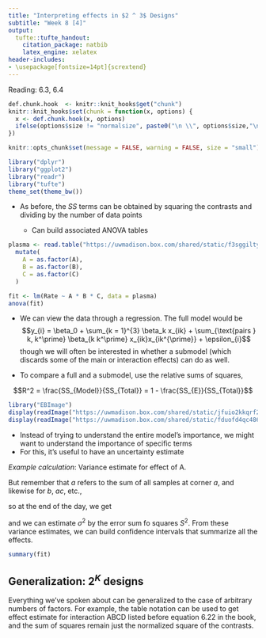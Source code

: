 ```yaml
---
title: "Interpreting effects in $2 ^ 3$ Designs"
subtitle: "Week 8 [4]"
output:
  tufte::tufte_handout:
    citation_package: natbib
    latex_engine: xelatex
header-includes:
- \usepackage[fontsize=14pt]{scrextend}
---
```

Reading: 6.3, 6.4

```r
def.chunk.hook  <- knitr::knit_hooks$get("chunk")
knitr::knit_hooks$set(chunk = function(x, options) {
  x <- def.chunk.hook(x, options)
  ifelse(options$size != "normalsize", paste0("\n \\", options$size,"\n\n", x, "\n\n \\normalsize"), x)
})

knitr::opts_chunk$set(message = FALSE, warning = FALSE, size = "small")
```

```r
library("dplyr")
library("ggplot2")
library("readr")
library("tufte")
theme_set(theme_bw())
```

* As before, the $SS$ terms can be obtained by squaring the contrasts and dividing by the number of data points

	* Can build associated ANOVA tables

```r
plasma <- read.table("https://uwmadison.box.com/shared/static/f3sggiltyl5ycw1gu1vq7uv7omp4pjdg.txt", header = TRUE) %>%
  mutate(
    A = as.factor(A),
    B = as.factor(B),
    C = as.factor(C)
  )
```

```r
fit <- lm(Rate ~ A * B * C, data = plasma)
anova(fit)
```
* We can view the data through a regression. The full model would be
$$y_{i} = \beta_0 + \sum_{k = 1}^{3} \beta_k x_{ik} + \sum_{\text{pairs } k, k^\prime} \beta_{k k^\prime} x_{ik}x_{ik^{\prime}} + \epsilon_{i}$$
though we will often be interested in whether a submodel (which discards some of
the main or interaction effects) can do as well.
	
* To compare a full and a submodel, use the relative sums of squares,

$$R^2 = \frac{SS_{Model}}{SS_{Total}} = 1 - \frac{SS_{E}}{SS_{Total}}$$

```r
library("EBImage")
display(readImage("https://uwmadison.box.com/shared/static/jfuio2kkqrf2nd4p0o2qo4xeeqsevf4w.png"))
display(readImage("https://uwmadison.box.com/shared/static/fduofd4qc486n2vzqmg6uchw63cl2h5t.png"))
```


* Instead of trying to understand the entire model’s importance, we might want
to understand the importance of specific terms
* For this, it’s useful to have an uncertainty estimate

_Example calculation_: Variance estimate for effect of A.
\begin{align*}
\text{Var}\left(\text{Effect }A\right) &= \text{Var}\left(\frac{1}{2^{K - 1} n}\left(a - b - c + ab + ...\right)\right) \\
&= \left(\frac{1}{2^{K - 1} n}\right)^2\text{Var}\left(a - b - ac + ab + ...\right)
\end{align*}

But remember that $a$ refers to the sum of all samples at corner $a$, and likewise for $b$, $ac$, etc.,
\begin{align*}
\text{Var}\left(a - b - ac + ab + ...\right) &= \text{Var}\left(\sum_{\text{corner } a}y_{i} - \sum_{\text{corner }b}y_{i} - \sum_{\text{corner }ac}y_{i} + ...\right) \\
&= \sum_{\text{corner } a}\text{Var}\left(y_i\right) + \sum_{\text{corner }b}\text{Var}\left(y_i\right) + ...  \\
&= 2^K n \sigma^2
\end{align*}

so at the end of the day, we get
\begin{align*}
\text{Var}\left(\text{Effect }A\right) &= \frac{\sigma^2}{2^{K - 2}n}
\end{align*}

and we can estimate $\sigma^2$ by the error sum fo squares $S^2$. From these
variance estimates, we can build confidence intervals that summarize all the
effects.

```r
summary(fit)
```

## Generalization: $2^K$ designs

Everything we’ve spoken about can be generalized to the case of arbitrary
numbers of factors. For example, the table notation can be used to get effect
estimate for interaction ABCD listed before equation 6.22 in the book, and the
sum of squares remain just the normalized square of the contrasts.
